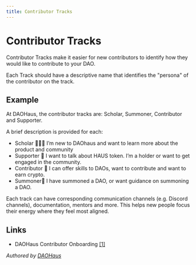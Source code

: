 ```yaml
---
title: Contributor Tracks
---
```


# Contributor Tracks

Contributor Tracks make it easier for new contributors to identify how they would like to contribute to your DAO.

Each Track should have a descriptive name that identifies the "persona" of the contributor on the track.

## Example

At DAOHaus, the contributor tracks are: Scholar, Summoner, Contributor and Supporter.

A brief description is provided for each:

- Scholar 👩🏻‍🎓 I’m new to DAOhaus and want to learn more about the product and community
- Supporter 💎 I want to talk about HAUS token. I’m a holder or want to get engaged in the community.
- Contributor 🔨 I can offer skills to DAOs, want to contribute and want to earn crypto.
- Summoner🏡 I have summoned a DAO, or want guidance on summoning a DAO.

Each track can have corresponding communication channels (e.g. Discord channels), documentation, mentors and more. This helps new people focus their energy where they feel most aligned.

## Links

- DAOHaus Contributor Onboarding [[1]](https://daohaus.club/docs/handbook/)

*Authored by [DAOHaus](https://daohaus.club/)*
